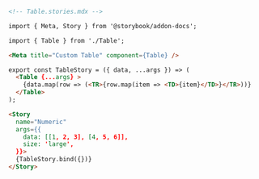 ```md
<!-- Table.stories.mdx -->

import { Meta, Story } from '@storybook/addon-docs';

import { Table } from './Table';

<Meta title="Custom Table" component={Table} />

export const TableStory = ({ data, ...args }) => (
  <Table {...args} >
    {data.map(row => (<TR>{row.map(item => <TD>{item}</TD>}</TR>))}
  </Table>
);

<Story
  name="Numeric"
  args={{
    data: [[1, 2, 3], [4, 5, 6]],
    size: 'large',
  }}>
  {TableStory.bind({})}
</Story>
```